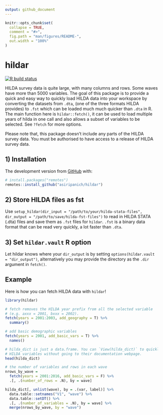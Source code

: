 ```yaml
---
output: github_document
---
```


<!-- README.md is generated from README.Rmd. Please edit that file -->

```r
knitr::opts_chunk$set(
  collapse = TRUE,
  comment = "#>",
  fig.path = "man/figures/README-",
  out.width = "100%"
)
```
# hildar

<!-- badges: start -->
[![R build status](https://github.com/asiripanich/hildar/workflows/R-CMD-check/badge.svg)](https://github.com/asiripanich/hildar/actions)
<!-- badges: end -->

HILDA survey data is quite large, with many columns and rows. Some waves have more than 5000 variables. The goal of this package is to provide a quick and easy way to quickly load HILDA data into your workspace by converting the datasets from `.dta`, (one of the three formats HILDA provides) to `.fst` which can be loaded much much quicker than `.dta` in R. The main function here is `hildar::fetch()`, it can be used to load multiple years of hilda in one call and also allows a subset of variables to be selected. See `?fetch` for more options.

Please note that, this package doesn't include any parts of the HILDA survey data. You must be authorised to have access to a release of HILDA survey data. 

## 1) Installation

The development version from [GitHub](https://github.com/) with:

``` r
# install.packages("remotes")
remotes::install_github("asiripanich/hildar")
```

## 2) Store HILDA files as fst

Use `setup_hildar(dir_input = "/path/to/your/hilda-stata-files", dir_output = "/path/to/save/hilda-fst-files")` to read in HILDA STATA (.dta) files and save them as `.fst` files for `hildar`. `.fst` is a binary data format that can be read very quickly, a lot faster than `.dta`.

## 3) Set `hildar.vault` R option

Let hildar knows where your `dir_output` is by setting `options(hildar.vault = "dir_output")`, alternatively you may provide the directory as the `.dir` argument in `fetch()`.

## Example

Here is how you can fetch HILDA data with `hildar`!

```r
library(hildar)

# fetch removes the HILDA year prefix from all the selected variable
# (e.g. axxx = 2001, bxxx = 2002).
fetch(years = 2001:2003, add_geography = T) %>%
  summary()

# add basic demographic variables
fetch(years = 2001, add_basic_vars = T) %>% 
  names()

# hilda_dict is just a data.frame. You can `View(hilda_dict)` to quickly search
# HILDA variables without going to their documentation webpage.
head(hilda_dict)

# the number of variables and rows in each wave
nrows_by_wave = 
  fetch(years = 2001:2016, add_basic_vars = F) %>%
  .[, .(number_of_rows = .N), by = wave]

hilda_dict[, unlist(wave), by = .(var, label)] %>% 
  data.table::setnames("V1", "wave") %>%
  data.table::setDT() %>%
  .[, .(number_of_variables = .N), by = wave] %>%
  merge(nrows_by_wave, by = "wave")
```
